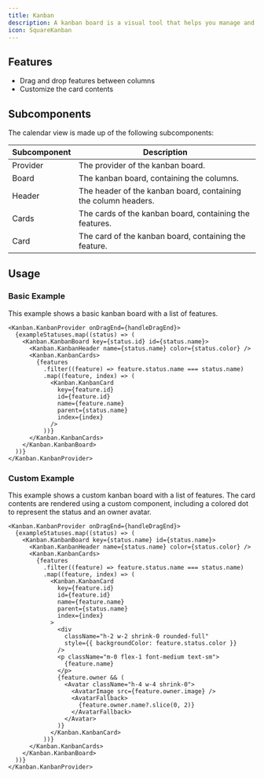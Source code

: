 ```yaml
---
title: Kanban
description: A kanban board is a visual tool that helps you manage and visualize your work. It is a board with columns, and each column represents a status, e.g. "Backlog", "In Progress", "Done".
icon: SquareKanban
---
```


<div className="not-prose w-full">
  <Kanban.Basic />
</div>

## Features

- Drag and drop features between columns
- Customize the card contents

## Subcomponents

The calendar view is made up of the following subcomponents:

| Subcomponent | Description |
| ------- | ----------- |
| Provider | The provider of the kanban board. |
| Board | The kanban board, containing the columns. |
| Header | The header of the kanban board, containing the column headers. |
| Cards | The cards of the kanban board, containing the features. |
| Card | The card of the kanban board, containing the feature. |

## Usage

### Basic Example

This example shows a basic kanban board with a list of features.

<div className="not-prose w-full">
  <Kanban.Basic />
</div>

```tsx
<Kanban.KanbanProvider onDragEnd={handleDragEnd}>
  {exampleStatuses.map((status) => (
    <Kanban.KanbanBoard key={status.id} id={status.name}>
      <Kanban.KanbanHeader name={status.name} color={status.color} />
      <Kanban.KanbanCards>
        {features
          .filter((feature) => feature.status.name === status.name)
          .map((feature, index) => (
            <Kanban.KanbanCard
              key={feature.id}
              id={feature.id}
              name={feature.name}
              parent={status.name}
              index={index}
            />
          ))}
      </Kanban.KanbanCards>
    </Kanban.KanbanBoard>
  ))}
</Kanban.KanbanProvider>
```

### Custom Example

This example shows a custom kanban board with a list of features. The card contents are rendered using a custom component, including a colored dot to represent the status and an owner avatar.

<div className="not-prose w-full">
  <Kanban.Custom />
</div>

```tsx
<Kanban.KanbanProvider onDragEnd={handleDragEnd}>
  {exampleStatuses.map((status) => (
    <Kanban.KanbanBoard key={status.name} id={status.name}>
      <Kanban.KanbanHeader name={status.name} color={status.color} />
      <Kanban.KanbanCards>
        {features
          .filter((feature) => feature.status.name === status.name)
          .map((feature, index) => (
            <Kanban.KanbanCard
              key={feature.id}
              id={feature.id}
              name={feature.name}
              parent={status.name}
              index={index}
            >
              <div
                className="h-2 w-2 shrink-0 rounded-full"
                style={{ backgroundColor: feature.status.color }}
              />
              <p className="m-0 flex-1 font-medium text-sm">
                {feature.name}
              </p>
              {feature.owner && (
                <Avatar className="h-4 w-4 shrink-0">
                  <AvatarImage src={feature.owner.image} />
                  <AvatarFallback>
                    {feature.owner.name?.slice(0, 2)}
                  </AvatarFallback>
                </Avatar>
              )}
            </Kanban.KanbanCard>
          ))}
      </Kanban.KanbanCards>
    </Kanban.KanbanBoard>
  ))}
</Kanban.KanbanProvider>
```
